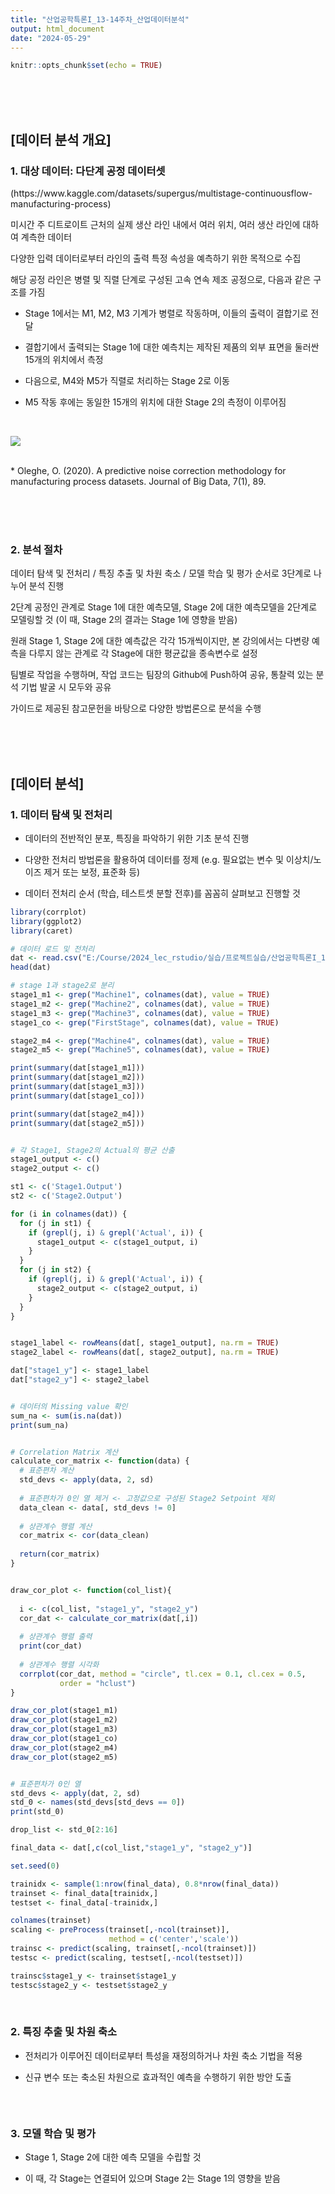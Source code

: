 ```yaml
---
title: "산업공학특론I_13-14주차_산업데이터분석"
output: html_document
date: "2024-05-29"
---
```


```r
knitr::opts_chunk$set(echo = TRUE)
```

<br>
<br>
<br>

## [데이터 분석 개요]
### 1. 대상 데이터: 다단계 공정 데이터셋
(https://www.kaggle.com/datasets/supergus/multistage-continuousflow-manufacturing-process)

미시간 주 디트로이트 근처의 실제 생산 라인 내에서 여러 위치, 여러 생산 라인에 대하여 계측한 데이터

다양한 입력 데이터로부터 라인의 출력 특정 속성을 예측하기 위한 목적으로 수집

해당 공정 라인은 병렬 및 직렬 단계로 구성된 고속 연속 제조 공정으로, 다음과 같은 구조를 가짐

* Stage 1에서는 M1, M2, M3 기계가 병렬로 작동하며, 이들의 출력이 결합기로 전달

* 결합기에서 출력되는 Stage 1에 대한 예측치는 제작된 제품의 외부 표면을 둘러싼 15개의 위치에서 측정

* 다음으로, M4와 M5가 직렬로 처리하는 Stage 2로 이동

* M5 작동 후에는 동일한 15개의 위치에 대한 Stage 2의 측정이 이루어짐

<br>

![](w13-14_fig.png)

<br>
* Oleghe, O. (2020). A predictive noise correction methodology for manufacturing process datasets. Journal of Big Data, 7(1), 89.

<br>
<br>
<br>

### 2. 분석 절차

데이터 탐색 및 전처리 / 특징 추출 및 차원 축소 / 모델 학습 및 평가 순서로 3단계로 나누어 분석 진행

2단계 공정인 관계로 Stage 1에 대한 예측모델, Stage 2에 대한 예측모델을 2단계로 모델링할 것 (이 때, Stage 2의 결과는 Stage 1에 영향을 받음)

원래 Stage 1, Stage 2에 대한 예측값은 각각 15개씩이지만, 본 강의에서는 다변량 예측을 다루지 않는 관계로 각 Stage에 대한 평균값을 종속변수로 설정

팀별로 작업을 수행하며, 작업 코드는 팀장의 Github에 Push하여 공유, 통찰력 있는 분석 기법 발굴 시 모두와 공유

가이드로 제공된 참고문헌을 바탕으로 다양한 방법론으로 분석을 수행

<br>
<br>
<br>

## [데이터 분석]
### 1. 데이터 탐색 및 전처리

* 데이터의 전반적인 분포, 특징을 파악하기 위한 기초 분석 진행

* 다양한 전처리 방법론을 활용하여 데이터를 정제
(e.g. 필요없는 변수 및 이상치/노이즈 제거 또는 보정, 표준화 등)

* 데이터 전처리 순서 (학습, 테스트셋 분할 전후)를 꼼꼼히 살펴보고 진행할 것

```r
library(corrplot)
library(ggplot2)
library(caret)

# 데이터 로드 및 전처리
dat <- read.csv("E:/Course/2024_lec_rstudio/실습/프로젝트실습/산업공학특론I_13-14주차_데이터.csv")
head(dat)

# stage 1과 stage2로 분리
stage1_m1 <- grep("Machine1", colnames(dat), value = TRUE)
stage1_m2 <- grep("Machine2", colnames(dat), value = TRUE)
stage1_m3 <- grep("Machine3", colnames(dat), value = TRUE)
stage1_co <- grep("FirstStage", colnames(dat), value = TRUE)

stage2_m4 <- grep("Machine4", colnames(dat), value = TRUE)
stage2_m5 <- grep("Machine5", colnames(dat), value = TRUE)

print(summary(dat[stage1_m1]))
print(summary(dat[stage1_m2]))
print(summary(dat[stage1_m3]))
print(summary(dat[stage1_co]))

print(summary(dat[stage2_m4]))
print(summary(dat[stage2_m5]))


# 각 Stage1, Stage2의 Actual의 평균 산출
stage1_output <- c()
stage2_output <- c()

st1 <- c('Stage1.Output')
st2 <- c('Stage2.Output')

for (i in colnames(dat)) {
  for (j in st1) {
    if (grepl(j, i) & grepl('Actual', i)) {
      stage1_output <- c(stage1_output, i)
    }
  }
  for (j in st2) {
    if (grepl(j, i) & grepl('Actual', i)) {
      stage2_output <- c(stage2_output, i)
    }
  }
}


stage1_label <- rowMeans(dat[, stage1_output], na.rm = TRUE)
stage2_label <- rowMeans(dat[, stage2_output], na.rm = TRUE)

dat["stage1_y"] <- stage1_label
dat["stage2_y"] <- stage2_label


# 데이터의 Missing value 확인
sum_na <- sum(is.na(dat))
print(sum_na)


# Correlation Matrix 계산
calculate_cor_matrix <- function(data) {
  # 표준편차 계산
  std_devs <- apply(data, 2, sd)
  
  # 표준편차가 0인 열 제거 <- 고정값으로 구성된 Stage2 Setpoint 제외
  data_clean <- data[, std_devs != 0]
  
  # 상관계수 행렬 계산
  cor_matrix <- cor(data_clean)
  
  return(cor_matrix)
}


draw_cor_plot <- function(col_list){
  
  i <- c(col_list, "stage1_y", "stage2_y")
  cor_dat <- calculate_cor_matrix(dat[,i])
  
  # 상관계수 행렬 출력
  print(cor_dat)
  
  # 상관계수 행렬 시각화
  corrplot(cor_dat, method = "circle", tl.cex = 0.1, cl.cex = 0.5,
           order = "hclust")
}

draw_cor_plot(stage1_m1)
draw_cor_plot(stage1_m2)
draw_cor_plot(stage1_m3)
draw_cor_plot(stage1_co)
draw_cor_plot(stage2_m4)
draw_cor_plot(stage2_m5)


# 표준편차가 0인 열
std_devs <- apply(dat, 2, sd)
std_0 <- names(std_devs[std_devs == 0])
print(std_0)

drop_list <- std_0[2:16]

final_data <- dat[,c(col_list,"stage1_y", "stage2_y")]

set.seed(0)

trainidx <- sample(1:nrow(final_data), 0.8*nrow(final_data))
trainset <- final_data[trainidx,]
testset <- final_data[-trainidx,]

colnames(trainset)
scaling <- preProcess(trainset[,-ncol(trainset)],
                      method = c('center','scale'))
trainsc <- predict(scaling, trainset[,-ncol(trainset)])
testsc <- predict(scaling, testset[,-ncol(testset)])

trainsc$stage1_y <- trainset$stage1_y
testsc$stage2_y <- testset$stage2_y

```

<br>

### 2. 특징 추출 및 차원 축소

* 전처리가 이루어진 데이터로부터 특성을 재정의하거나 차원 축소 기법을 적용

* 신규 변수 또는 축소된 차원으로 효과적인 예측을 수행하기 위한 방안 도출

```r

```

<br>

### 3. 모델 학습 및 평가

* Stage 1, Stage 2에 대한 예측 모델을 수립할 것

* 이 때, 각 Stage는 연결되어 있으며 Stage 2는 Stage 1의 영향을 받음

```r

```
